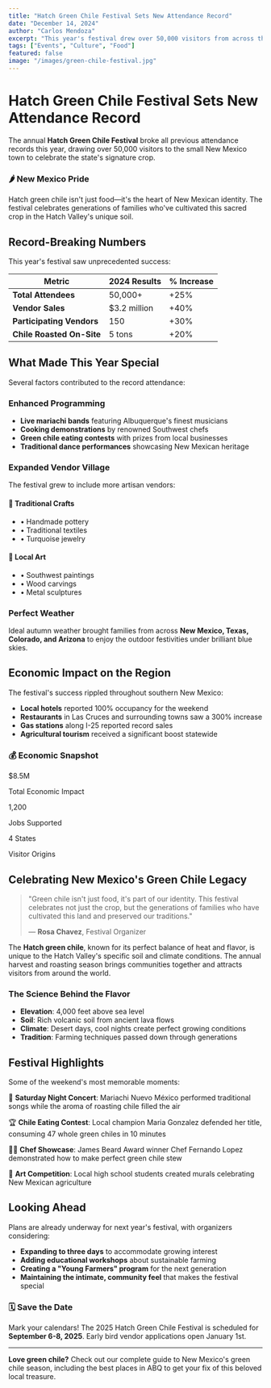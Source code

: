 ```yaml
---
title: "Hatch Green Chile Festival Sets New Attendance Record"
date: "December 14, 2024"
author: "Carlos Mendoza"
excerpt: "This year's festival drew over 50,000 visitors from across the Southwest, celebrating New Mexico's signature crop with record-breaking crowds and sales."
tags: ["Events", "Culture", "Food"]
featured: false
image: "/images/green-chile-festival.jpg"
---
```


# Hatch Green Chile Festival Sets New Attendance Record

The annual **Hatch Green Chile Festival** broke all previous attendance records this year, drawing over 50,000 visitors to the small New Mexico town to celebrate the state's signature crop.

<div className="bg-gradient-to-r from-green-100 to-red-100 p-6 rounded-xl my-8 border-l-4 border-green-500">
  <h3 className="font-luckiest text-xl text-green-700 mb-3">🌶️ New Mexico Pride</h3>
  <p className="text-gray-700">Hatch green chile isn't just food—it's the heart of New Mexican identity. The festival celebrates generations of families who've cultivated this sacred crop in the Hatch Valley's unique soil.</p>
</div>

## Record-Breaking Numbers

This year's festival saw unprecedented success:

| Metric | 2024 Results | % Increase |
|--------|--------------|------------|
| **Total Attendees** | 50,000+ | +25% |
| **Vendor Sales** | $3.2 million | +40% |
| **Participating Vendors** | 150 | +30% |
| **Chile Roasted On-Site** | 5 tons | +20% |

## What Made This Year Special

Several factors contributed to the record attendance:

### Enhanced Programming
- **Live mariachi bands** featuring Albuquerque's finest musicians
- **Cooking demonstrations** by renowned Southwest chefs
- **Green chile eating contests** with prizes from local businesses
- **Traditional dance performances** showcasing New Mexican heritage

### Expanded Vendor Village
The festival grew to include more artisan vendors:

<div className="grid grid-cols-2 gap-4 my-6">
  <div className="bg-orange-50 p-4 rounded-lg border border-orange-200">
    <h4 className="font-bold text-orange-800">🏺 Traditional Crafts</h4>
    <ul className="text-gray-700 text-sm mt-2">
      <li>• Handmade pottery</li>
      <li>• Traditional textiles</li>
      <li>• Turquoise jewelry</li>
    </ul>
  </div>
  <div className="bg-red-50 p-4 rounded-lg border border-red-200">
    <h4 className="font-bold text-red-800">🎨 Local Art</h4>
    <ul className="text-gray-700 text-sm mt-2">
      <li>• Southwest paintings</li>
      <li>• Wood carvings</li>
      <li>• Metal sculptures</li>
    </ul>
  </div>
</div>

### Perfect Weather
Ideal autumn weather brought families from across **New Mexico, Texas, Colorado, and Arizona** to enjoy the outdoor festivities under brilliant blue skies.

## Economic Impact on the Region

The festival's success rippled throughout southern New Mexico:

- **Local hotels** reported 100% occupancy for the weekend
- **Restaurants** in Las Cruces and surrounding towns saw a 300% increase
- **Gas stations** along I-25 reported record sales
- **Agricultural tourism** received a significant boost statewide

<div className="bg-blue-50 p-6 rounded-xl my-8 border border-blue-200">
  <h3 className="font-luckiest text-xl text-blue-700 mb-3">💰 Economic Snapshot</h3>
  <div className="grid grid-cols-3 gap-4 text-center">
    <div>
      <p className="text-2xl font-bold text-blue-800">$8.5M</p>
      <p className="text-sm text-gray-600">Total Economic Impact</p>
    </div>
    <div>
      <p className="text-2xl font-bold text-blue-800">1,200</p>
      <p className="text-sm text-gray-600">Jobs Supported</p>
    </div>
    <div>
      <p className="text-2xl font-bold text-blue-800">4 States</p>
      <p className="text-sm text-gray-600">Visitor Origins</p>
    </div>
  </div>
</div>

## Celebrating New Mexico's Green Chile Legacy

> "Green chile isn't just food, it's part of our identity. This festival celebrates not just the crop, but the generations of families who have cultivated this land and preserved our traditions."
> 
> — **Rosa Chavez**, Festival Organizer

The **Hatch green chile**, known for its perfect balance of heat and flavor, is unique to the Hatch Valley's specific soil and climate conditions. The annual harvest and roasting season brings communities together and attracts visitors from around the world.

### The Science Behind the Flavor
- **Elevation**: 4,000 feet above sea level
- **Soil**: Rich volcanic soil from ancient lava flows  
- **Climate**: Desert days, cool nights create perfect growing conditions
- **Tradition**: Farming techniques passed down through generations

## Festival Highlights

Some of the weekend's most memorable moments:

🎵 **Saturday Night Concert**: Mariachi Nuevo México performed traditional songs while the aroma of roasting chile filled the air

🏆 **Chile Eating Contest**: Local champion Maria Gonzalez defended her title, consuming 47 whole green chiles in 10 minutes

👨‍🍳 **Chef Showcase**: James Beard Award winner Chef Fernando Lopez demonstrated how to make perfect green chile stew

🎨 **Art Competition**: Local high school students created murals celebrating New Mexican agriculture

## Looking Ahead

Plans are already underway for next year's festival, with organizers considering:

- **Expanding to three days** to accommodate growing interest
- **Adding educational workshops** about sustainable farming
- **Creating a "Young Farmers" program** for the next generation
- **Maintaining the intimate, community feel** that makes the festival special

<div className="bg-gradient-to-r from-red-50 to-orange-50 p-6 rounded-xl my-8 border border-red-200">
  <h3 className="font-luckiest text-xl text-red-700 mb-3">🗓️ Save the Date</h3>
  <p className="text-gray-700">Mark your calendars! The 2025 Hatch Green Chile Festival is scheduled for <strong>September 6-8, 2025</strong>. Early bird vendor applications open January 1st.</p>
</div>

---

**Love green chile?** Check out our complete guide to New Mexico's green chile season, including the best places in ABQ to get your fix of this beloved local treasure. 